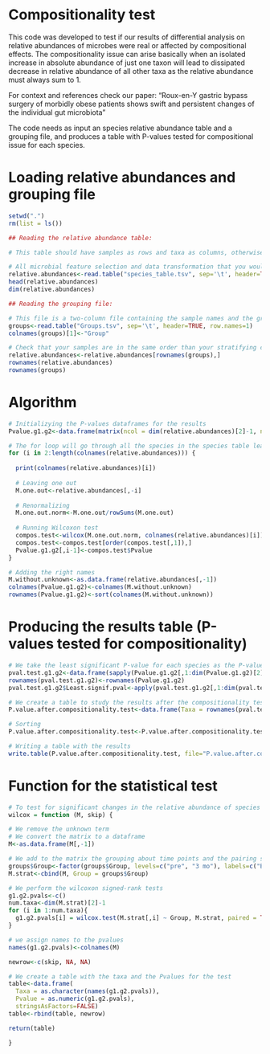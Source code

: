 Compositionality test
========================================================

This code was developed to test if our results of differential analysis on relative abundances of microbes were real or affected by compositional effects. The compositionality issue can arise basically when an isolated increase in absolute abundance of just one taxon will lead to dissipated decrease in relative abundance of all other taxa as the relative abundance must always sum to 1. 

For context and references check our paper:
"Roux-en-Y gastric bypass surgery of morbidly obese patients shows swift and persistent changes of the individual gut microbiota"

The code needs as input an species relative abundance table and a grouping file, and produces a table with P-values tested for compositional issue for each species.

# Loading relative abundances and grouping file
```r
setwd(".")
rm(list = ls())

## Reading the relative abundance table:

# This table should have samples as rows and taxa as columns, otherwise transpose it

# All microbial feature selection and data transformation that you would like to apply to your data have to be performed before you read your table in this code. The code assumes that one of your taxa will be an unknow term (the HQ reads you could not map to any species)
relative.abundances<-read.table("species_table.tsv", sep='\t', header=TRUE, row.names=1)
head(relative.abundances)
dim(relative.abundances)

## Reading the grouping file:

# This file is a two-column file containing the sample names and the groups they belong to. In this example we compared two time points.
groups<-read.table("Groups.tsv", sep='\t', header=TRUE, row.names=1)
colnames(groups)[1]<-"Group"

# Check that your samples are in the same order than your stratifying column
relative.abundances<-relative.abundances[rownames(groups),]
rownames(relative.abundances)
rownames(groups)

```

# Algorithm
``` r

# Initializying the P-values dataframes for the results
Pvalue.g1.g2<-data.frame(matrix(ncol = dim(relative.abundances)[2]-1, nrow = dim(relative.abundances)[2]-1))

# The for loop will go through all the species in the species table leaving this species out and running a Wilcoxon test for each of the rest to know if there are significant differences on the relativs abundance of these species between the 2 groups when another of the species fully disappears
for (i in 2:length(colnames(relative.abundances))) {
  
  print(colnames(relative.abundances)[i])
  
  # Leaving one out
  M.one.out<-relative.abundances[,-i]
  
  # Renormalizing
  M.one.out.norm<-M.one.out/rowSums(M.one.out)
  
  # Running Wilcoxon test
  compos.test<-wilcox(M.one.out.norm, colnames(relative.abundances)[i])
  compos.test<-compos.test[order(compos.test[,1]),]
  Pvalue.g1.g2[,i-1]<-compos.test$Pvalue
}

# Adding the right names
M.without.unknown<-as.data.frame(relative.abundances[,-1])
colnames(Pvalue.g1.g2)<-colnames(M.without.unknown)
rownames(Pvalue.g1.g2)<-sort(colnames(M.without.unknown))

```

# Producing the results table (P-values tested for compositionality)
```r

# We take the least significant P-value for each species as the P-value tested for compostionality. Although it may be a bit conservative approach we consider that if only one of these P-values for each species become unsignificant the result is affected by compositionality
pval.test.g1.g2<-data.frame(sapply(Pvalue.g1.g2[,1:dim(Pvalue.g1.g2)[2]], as.numeric))
rownames(pval.test.g1.g2)<-rownames(Pvalue.g1.g2)
pval.test.g1.g2$Least.signif.pval<-apply(pval.test.g1.g2[,1:dim(pval.test.g1.g2)[2]],1,max, na.rm=TRUE)

# We create a table to study the results after the compositionality test
P.value.after.compositionality.test<-data.frame(Taxa = rownames(pval.test.g1.g2), Pvalue =  pval.test.g1.g2$Least.signif.pval)

# Sorting
P.value.after.compositionality.test<-P.value.after.compositionality.test[with(P.value.after.compositionality.test, order(Pvalue)),]

# Writing a table with the results
write.table(P.value.after.compositionality.test, file="P.value.after.compositionality.test.tsv", quote=FALSE, sep='\t', row.names=FALSE, col.names=TRUE)

```

# Function for the statistical test
``` r

# To test for significant changes in the relative abundance of species between two time points we used Wilcoxon signed-rank test (appropiate to compare two groups of paired samples when data is not normally distributed as it is often in the microbiome filed). Modify your code/use another statistical test depending on your data and your groups to be compared
wilcox = function (M, skip) {

# We remove the unknown term
# We convert the matrix to a dataframe
M<-as.data.frame(M[,-1])

# We add to the matrix the grouping about time points and the pairing samples info
groups$Group<-factor(groups$Group, levels=c("pre", "3 mo"), labels=c("Baseline", "3 MO"))
M.strat<-cbind(M, Group = groups$Group)

# We perform the wilcoxon signed-rank tests
g1.g2.pvals<-c()
num.taxa<-dim(M.strat)[2]-1
for (i in 1:num.taxa){
  g1.g2.pvals[i] = wilcox.test(M.strat[,i] ~ Group, M.strat, paired = TRUE)$p.value
}

# we assign names to the pvalues
names(g1.g2.pvals)<-colnames(M)

newrow<-c(skip, NA, NA)

# We create a table with the taxa and the Pvalues for the test
table<-data.frame(
  Taxa = as.character(names(g1.g2.pvals)),
  Pvalue = as.numeric(g1.g2.pvals),
  stringsAsFactors=FALSE)
table<-rbind(table, newrow)

return(table)

}
```
